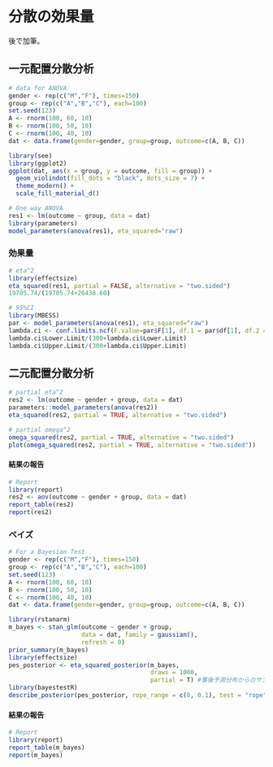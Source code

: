
# 分散の効果量

後で加筆。

## 一元配置分散分析

```{r warning=FALSE}
# data for ANOVA
gender <- rep(c("M","F"), times=150)
group <- rep(c("A","B","C"), each=100)
set.seed(123)
A <- rnorm(100, 60, 10)
B <- rnorm(100, 50, 10)
C <- rnorm(100, 40, 10)
dat <- data.frame(gender=gender, group=group, outcome=c(A, B, C))
```

```{r echo=FALSE, class.source="fold-hide"}
library(see)
library(ggplot2)
ggplot(dat, aes(x = group, y = outcome, fill = group)) +
  geom_violindot(fill_dots = "black", dots_size = 7) +
  theme_modern() +
  scale_fill_material_d()
```

```{r}
# One way ANOVA
res1 <- lm(outcome ~ group, data = dat)
library(parameters)
model_parameters(anova(res1), eta_squared="raw")
```

### 効果量

```{r}
# eta^2
library(effectsize)
eta_squared(res1, partial = FALSE, alternative = "two.sided")
19705.74/(19705.74+26438.60)

# 95%CI
library(MBESS)
par <- model_parameters(anova(res1), eta_squared="raw")
lambda.ci <- conf.limits.ncf(F.value=par$F[1], df.1 = par$df[1], df.2 = par$df[2], conf.level = .95) # 非心F分布
lambda.ci$Lower.Limit/(300+lambda.ci$Lower.Limit)
lambda.ci$Upper.Limit/(300+lambda.ci$Upper.Limit)
```

## 二元配置分散分析

```{r}
# partial eta^2
res2 <- lm(outcome ~ gender + group, data = dat)
parameters::model_parameters(anova(res2))
eta_squared(res2, partial = TRUE, alternative = "two.sided")

# partial omega^2
omega_squared(res2, partial = TRUE, alternative = "two.sided")
plot(omega_squared(res2, partial = TRUE, alternative = "two.sided"))
```

#### 結果の報告

```{r}
# Report
library(report)
res2 <- aov(outcome ~ gender + group, data = dat)
report_table(res2)
report(res2)
```

### ベイズ

```{r warning=FALSE}
# For a Bayesian Test 
gender <- rep(c("M","F"), times=150)
group <- rep(c("A","B","C"), each=100)
set.seed(123)
A <- rnorm(100, 60, 10)
B <- rnorm(100, 50, 10)
C <- rnorm(100, 40, 10)
dat <- data.frame(gender=gender, group=group, outcome=c(A, B, C))

library(rstanarm)
m_bayes <- stan_glm(outcome ~ gender + group, 
                    data = dat, family = gaussian(),
                    refresh = 0)
prior_summary(m_bayes)
library(effectsize)
pes_posterior <- eta_squared_posterior(m_bayes,
                                       draws = 1000, 
                                       partial = T) #事後予測分布からのサンプリング
library(bayestestR)
describe_posterior(pes_posterior, rope_range = c(0, 0.1), test = "rope")
```

#### 結果の報告

```{r}
# Report
library(report)
report_table(m_bayes)
report(m_bayes)
```
